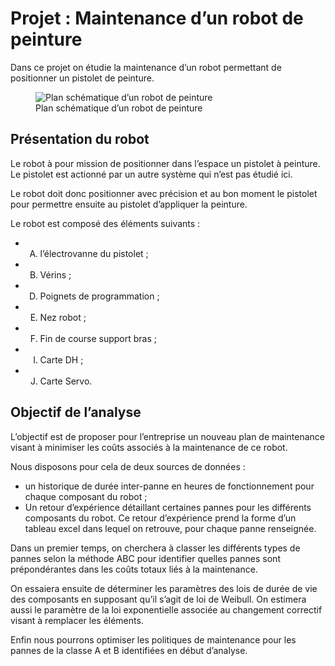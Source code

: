 # Projet : Maintenance d’un robot de peinture

Dans ce projet on étudie la maintenance d'un robot permettant de positionner un
pistolet de peinture.

![Plan schématique d'un robot de peinture](./img/image_robot.png)

## Présentation du robot

Le robot à pour mission de positionner dans l'espace un pistolet à
peinture. Le pistolet est actionné par un autre système qui n'est pas
étudié ici.

Le robot doit donc positionner avec précision et au bon moment le
pistolet pour permettre ensuite au pistolet d'appliquer la peinture.

Le robot est composé des éléments suivants :

- (A) l'électrovanne du pistolet ;
- (B) Vérins ;
- (D) Poignets de programmation ;
- (E) Nez robot ;
- (F) Fin de course support bras ;
- (I) Carte DH ;
- (J) Carte Servo.

## Objectif de l'analyse

L'objectif est de proposer pour l'entreprise un nouveau plan de maintenance visant à minimiser
les coûts associés à la maintenance de ce robot.

Nous disposons pour cela de deux sources de données :

- un historique de durée inter-panne en heures de fonctionnement
pour chaque composant du robot ;
- Un retour d'expérience détaillant certaines pannes pour les différents composants du robot. Ce retour d'expérience prend la
forme d'un tableau excel dans lequel on retrouve, pour chaque panne
renseignée.

Dans un premier temps, on cherchera à classer les différents types de pannes selon la méthode ABC pour identifier quelles pannes sont prépondérantes dans les coûts totaux liés à la maintenance.

On essaiera ensuite de déterminer les paramètres des lois de durée de vie des composants en supposant qu'il s'agit de loi de Weibull. On estimera aussi le paramètre de la loi exponentielle associée au changement correctif visant à remplacer les éléments.

Enfin nous pourrons optimiser les politiques de maintenance pour les pannes de la classe A et B identifiées en début d'analyse.